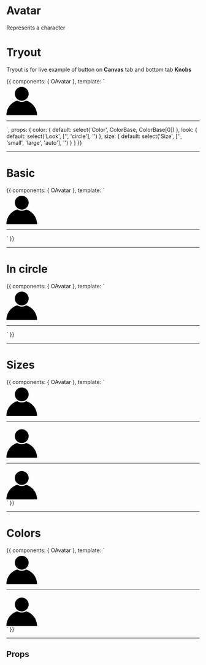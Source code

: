 


<Meta title='Components|Custom/Avatar' />

# Avatar

Represents a character


# Tryout

Tryout is for live example of button on **Canvas** tab and bottom tab **Knobs**

<Story name='Tryout'>
  {{
    components: { OAvatar },
    template: `<div>
      <o-avatar :color="color" :look="look" :size="size">
        <svg viewBox="0 0 80 80" width="80px" xmlns="http://www.w3.org/2000/svg">
          <path d="m28.6091684 41.6452381c3.2812101 2.1225413 7.1921206 3.3547619 11.3908316 3.3547619s8.1096215-1.2322206 11.3908316-3.3547619c16.5421837 4.9053348 28.6091684 20.2208507 28.6091684 38.3547619 0 22.09139-17.90861 40-40 40s-40-17.90861-40-40c0-18.1339112 12.0669847-33.4494271 28.6091684-38.3547619zm11.3908316.3547619c-9.9411255 0-18-8.0588745-18-18s8.0588745-18 18-18 18 8.0588745 18 18-8.0588745 18-18 18z" fill-rule="evenodd" />
        </svg>
      </o-avatar>
      <hr />
      <o-avatar :size="size" :look="look">
        <img src="https://cdn.pixabay.com/photo/2020/04/15/17/32/medical-5047582_1280.png" alt="">
      </o-avatar>
    </div>`,
    props: {
      color: {
        default: select('Color', ColorBase, ColorBase[0])
      },
      look: {
        default: select('Look', ['', 'circle'], '')
      },
      size: {
        default: select('Size', ['', 'small', 'large', 'auto'], '')
      }
    }
  }}
</Story>

<hr/>


# Basic

<Preview>
  <Story name='Basic'>{{
    components: { OAvatar },
    template: `<div>
      <o-avatar>
        <svg viewBox="0 0 80 80" width="80px" xmlns="http://www.w3.org/2000/svg">
          <path d="m28.6091684 41.6452381c3.2812101 2.1225413 7.1921206 3.3547619 11.3908316 3.3547619s8.1096215-1.2322206 11.3908316-3.3547619c16.5421837 4.9053348 28.6091684 20.2208507 28.6091684 38.3547619 0 22.09139-17.90861 40-40 40s-40-17.90861-40-40c0-18.1339112 12.0669847-33.4494271 28.6091684-38.3547619zm11.3908316.3547619c-9.9411255 0-18-8.0588745-18-18s8.0588745-18 18-18 18 8.0588745 18 18-8.0588745 18-18 18z" fill-rule="evenodd" />
        </svg>
      </o-avatar>
      <hr />
      <o-avatar>
        <img src="https://cdn.pixabay.com/photo/2020/04/15/17/32/medical-5047582_1280.png" alt="">
      </o-avatar>
    </div>`
  }}</Story>
</Preview>

<hr/>


# In circle

<Preview>
  <Story name='In circle'>{{
    components: { OAvatar },
    template: `<div>
      <o-avatar look="circle">
        <svg viewBox="0 0 80 80" width="80px" xmlns="http://www.w3.org/2000/svg">
          <path d="m28.6091684 41.6452381c3.2812101 2.1225413 7.1921206 3.3547619 11.3908316 3.3547619s8.1096215-1.2322206 11.3908316-3.3547619c16.5421837 4.9053348 28.6091684 20.2208507 28.6091684 38.3547619 0 22.09139-17.90861 40-40 40s-40-17.90861-40-40c0-18.1339112 12.0669847-33.4494271 28.6091684-38.3547619zm11.3908316.3547619c-9.9411255 0-18-8.0588745-18-18s8.0588745-18 18-18 18 8.0588745 18 18-8.0588745 18-18 18z" fill-rule="evenodd" />
        </svg>
      </o-avatar>
      <hr />
      <o-avatar look="circle">
        <img src="https://cdn.pixabay.com/photo/2020/04/15/17/32/medical-5047582_1280.png" alt="">
      </o-avatar>
    </div>`
  }}</Story>
</Preview>

<hr/>


# Sizes

<Preview>
  <Story name='Sizes'>{{
    components: { OAvatar },
    template: `<div>
      <o-avatar size="small">
        <svg viewBox="0 0 80 80" width="80px" xmlns="http://www.w3.org/2000/svg">
          <path d="m28.6091684 41.6452381c3.2812101 2.1225413 7.1921206 3.3547619 11.3908316 3.3547619s8.1096215-1.2322206 11.3908316-3.3547619c16.5421837 4.9053348 28.6091684 20.2208507 28.6091684 38.3547619 0 22.09139-17.90861 40-40 40s-40-17.90861-40-40c0-18.1339112 12.0669847-33.4494271 28.6091684-38.3547619zm11.3908316.3547619c-9.9411255 0-18-8.0588745-18-18s8.0588745-18 18-18 18 8.0588745 18 18-8.0588745 18-18 18z" fill-rule="evenodd" />
        </svg>
      </o-avatar>
      <hr />
      <o-avatar>
        <svg viewBox="0 0 80 80" width="80px" xmlns="http://www.w3.org/2000/svg">
          <path d="m28.6091684 41.6452381c3.2812101 2.1225413 7.1921206 3.3547619 11.3908316 3.3547619s8.1096215-1.2322206 11.3908316-3.3547619c16.5421837 4.9053348 28.6091684 20.2208507 28.6091684 38.3547619 0 22.09139-17.90861 40-40 40s-40-17.90861-40-40c0-18.1339112 12.0669847-33.4494271 28.6091684-38.3547619zm11.3908316.3547619c-9.9411255 0-18-8.0588745-18-18s8.0588745-18 18-18 18 8.0588745 18 18-8.0588745 18-18 18z" fill-rule="evenodd" />
        </svg>
      </o-avatar>
      <hr />
      <o-avatar size="large">
        <svg viewBox="0 0 80 80" width="80px" xmlns="http://www.w3.org/2000/svg">
          <path d="m28.6091684 41.6452381c3.2812101 2.1225413 7.1921206 3.3547619 11.3908316 3.3547619s8.1096215-1.2322206 11.3908316-3.3547619c16.5421837 4.9053348 28.6091684 20.2208507 28.6091684 38.3547619 0 22.09139-17.90861 40-40 40s-40-17.90861-40-40c0-18.1339112 12.0669847-33.4494271 28.6091684-38.3547619zm11.3908316.3547619c-9.9411255 0-18-8.0588745-18-18s8.0588745-18 18-18 18 8.0588745 18 18-8.0588745 18-18 18z" fill-rule="evenodd" />
        </svg>
      </o-avatar>
    </div>`
  }}</Story>
</Preview>

<hr/>


# Colors

<Preview>
  <Story name='Colors'>{{
    components: { OAvatar },
    template: `<div>
      <o-avatar color="primary">
        <svg viewBox="0 0 80 80" width="80px" xmlns="http://www.w3.org/2000/svg">
          <path d="m28.6091684 41.6452381c3.2812101 2.1225413 7.1921206 3.3547619 11.3908316 3.3547619s8.1096215-1.2322206 11.3908316-3.3547619c16.5421837 4.9053348 28.6091684 20.2208507 28.6091684 38.3547619 0 22.09139-17.90861 40-40 40s-40-17.90861-40-40c0-18.1339112 12.0669847-33.4494271 28.6091684-38.3547619zm11.3908316.3547619c-9.9411255 0-18-8.0588745-18-18s8.0588745-18 18-18 18 8.0588745 18 18-8.0588745 18-18 18z" fill-rule="evenodd" />
        </svg>
      </o-avatar>
      <hr />
      <o-avatar color="secondary">
        <svg viewBox="0 0 80 80" width="80px" xmlns="http://www.w3.org/2000/svg">
          <path d="m28.6091684 41.6452381c3.2812101 2.1225413 7.1921206 3.3547619 11.3908316 3.3547619s8.1096215-1.2322206 11.3908316-3.3547619c16.5421837 4.9053348 28.6091684 20.2208507 28.6091684 38.3547619 0 22.09139-17.90861 40-40 40s-40-17.90861-40-40c0-18.1339112 12.0669847-33.4494271 28.6091684-38.3547619zm11.3908316.3547619c-9.9411255 0-18-8.0588745-18-18s8.0588745-18 18-18 18 8.0588745 18 18-8.0588745 18-18 18z" fill-rule="evenodd" />
        </svg>
      </o-avatar>
    </div>`
  }}</Story>
</Preview>

<hr/>

## Props

<Props of={OAvatar} />
